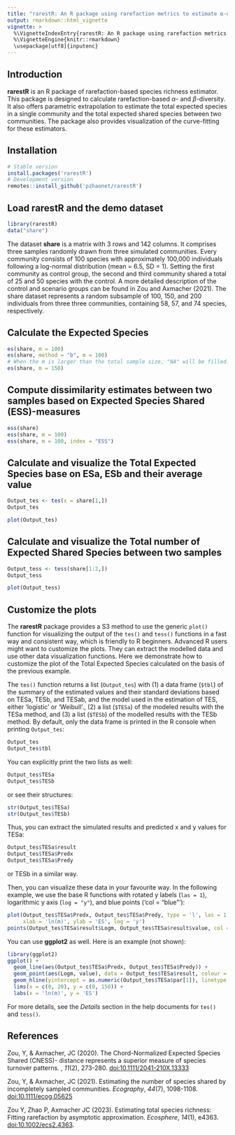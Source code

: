 ```yaml
---
title: "rarestR: An R package using rarefaction metrics to estimate α-diversity and β-diversity for incomplete samples"
output: rmarkdown::html_vignette
vignette: >
  %\VignetteIndexEntry{rarestR: An R package using rarefaction metrics to estimate α-diversity and β-diversity for incomplete samples}
  %\VignetteEngine{knitr::rmarkdown}
  \usepackage[utf8]{inputenc}
---
```


## Introduction

**rarestR** is an R package of rarefaction-based species richness estimator. This package is designed to calculate rarefaction-based $\alpha$- and $\beta$-diversity. It also offers parametric extrapolation to estimate the total expected species in a single community and the total expected shared species between two communities. The package also provides visualization of the curve-fitting for these estimators.

## Installation

```r
# Stable version
install.packages('rarestR')
# Development version
remotes::install_github('pzhaonet/rarestR')
```

## Load rarestR and the demo dataset

```r
library(rarestR)
data("share")
```

The dataset **share** is a matrix with 3 rows and 142 columns. It comprises three samples randomly drawn from three simulated communities. Every community consists of 100 species with approximately 100,000 individuals following a log-normal distribution (mean = 6.5, SD = 1). Setting the first community as control group, the second and third community shared a total of 25 and 50 species with the control. A more detailed description of the control and scenario groups can be found in Zou and Axmacher (2021). The share dataset represents a random subsample of 100, 150, and 200 individuals from three three communities, containing 58, 57, and 74 species, respectively.

## Calculate the Expected Species

```r
es(share, m = 100)
es(share, method = "b", m = 100)
# When the m is larger than the total sample size, "NA" will be filled:
es(share, m = 150)
```

## Compute dissimilarity estimates between two samples based on Expected Species Shared (ESS)-measures

```r
ess(share)
ess(share, m = 100)
ess(share, m = 100, index = "ESS")
```

## Calculate and visualize the Total Expected Species base on ESa, ESb and their average value

```r
Output_tes <- tes(x = share[1,])
Output_tes
```

```r
plot(Output_tes)
```

## Calculate and visualize the Total number of Expected Shared Species between two samples

```r
Output_tess <- tess(share[1:2,])
Output_tess
```

```r
plot(Output_tess)
```

## Customize the plots

The **rarestR** package provides a S3 method to use the generic `plot()` function for visualizing the output of the `tes()` and `tess()` functions in a fast way and consistent way, which is friendly to R beginners. Advanced R users might want to customize the plots. They can extract the modelled data and use other data visualization functions. Here we demonstrate how to customize the plot of the Total Expected Species calculated on the basis of the previous example.

The `tes()` function returns a list (`Output_tes`) with (1) a data frame (`$tbl`) of the summary of the estimated values and their standard deviations based on TESa, TESb, and TESab, and the model used in the estimation of TES, either 'logistic' or 'Weibull'., (2) a list (`$TESa`) of the modeled results with the TESa method, and (3) a list (`$TESb`) of the modelled results with the TESb method. By default, only the data frame is printed in the R console when printing `Output_tes`:

```r
Output_tes
Output_tes$tbl
```

You can explicitly print the two lists as well:

```r
Output_tes$TESa
Output_tes$TESb
```

or see their structures:

```r
str(Output_tes$TESa)
str(Output_tes$TESb)
```

Thus, you can extract the simulated results and predicted x and y values for TESa:

```r
Output_tes$TESa$result
Output_tes$TESa$Predx
Output_tes$TESa$Predy
```

or TESb in a similar way.

Then, you can visualize these data in your favourite way. In the following example, we use the base R functions with rotated y labels (`las = 1`), logarithmic y axis (`log = "y"`), and blue points ('col = "blue"'):

```r
plot(Output_tes$TESa$Predx, Output_tes$TESa$Predy, type = 'l', las = 1, 
     xlab = 'ln(m)', ylab = 'ES', log = 'y')
points(Output_tes$TESa$result$Logm, Output_tes$TESa$result$value, col = 'blue')
```

You can use **ggplot2** as well. Here is an example (not shown):

```r
library(ggplot2)
ggplot() +
  geom_line(aes(Output_tes$TESa$Predx, Output_tes$TESa$Predy)) +
  geom_point(aes(Logm, value), data = Output_tes$TESa$result, colour = 'red', shape = 1, size = 3) +
  geom_hline(yintercept = as.numeric(Output_tes$TESa$par[1]), linetype = 2) + 
  lims(x = c(0, 20), y = c(0, 150)) +
  labs(x = 'ln(m)', y = 'ES')
```

For more details, see the *Details* section in the help documents for `tes()` and `tess()`.

## References

Zou, Y, & Axmacher, JC (2020). The Chord-Normalized Expected Species Shared (CNESS)- distance represents a superior measure of species turnover patterns. , *11*(2), 273-280. [doi:10.1111/2041-210X.13333](https://doi.org/10.1111/2041-210X.13333)

Zou, Y, & Axmacher, JC (2021). Estimating the number of species shared by incompletely sampled communities. _Ecography_, *44*(7), 1098-1108. [doi:10.1111/ecog.05625]( https://doi.org/10.1111/ecog.05625)

Zou Y, Zhao P, Axmacher JC (2023). Estimating total species richness: Fitting rarefaction by asymptotic approximation.  _Ecosphere_, *14*(1), e4363. [doi:10.1002/ecs2.4363](https://doi.org/10.1002/ecs2.4363).
